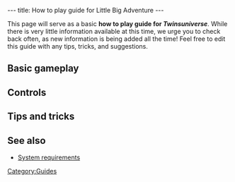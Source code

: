 ---
title: How to play guide for Little Big Adventure
---

{{Stub}}
This page will serve as a basic '''how to play guide for ''Twinsuniverse'''''. While there is very little information available at this time, we urge you to check back often, as new information is being added all the time! Feel free to edit this guide with any tips, tricks, and suggestions.

==Basic gameplay==

==Controls==

==Tips and tricks==

==See also==
* [[System requirements]]

[[Category:Guides]]